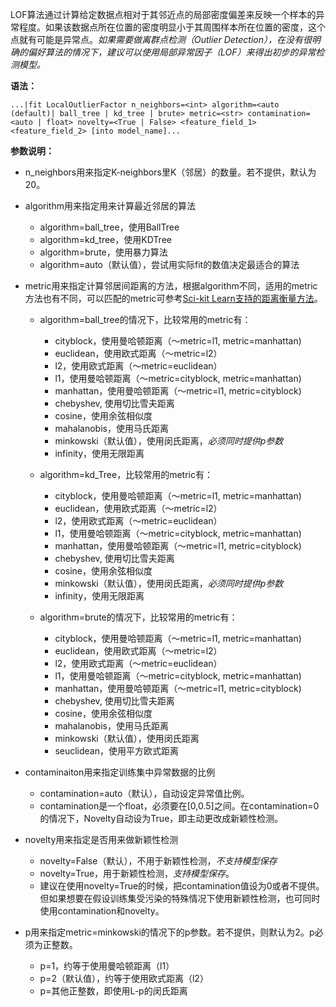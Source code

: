 LOF算法通过计算给定数据点相对于其邻近点的局部密度偏差来反映一个样本的异常程度。如果该数据点所在位置的密度明显小于其周围样本所在位置的密度，这个点就有可能是异常点。*如果需要做离群点检测（Outlier Detection），在没有很明确的偏好算法的情况下，建议可以使用局部异常因子（LOF）来得出初步的异常检测模型。* 


**语法：**
```
...|fit LocalOutlierFactor n_neighbors=<int> algorithm=<auto (default)| ball_tree | kd_tree | brute> metric=<str> contamination=<auto | float> novelty=<True | False> <feature_field_1> <feature_field_2> [into model_name]... 
```

**参数说明：**
- n_neighbors用来指定K-neighbors里K（邻居）的数量。若不提供，默认为20。
- algorithm用来指定用来计算最近邻居的算法
	+ algorithm=ball_tree，使用BallTree
	+ algorithm=kd_tree，使用KDTree
	+ algorithm=brute，使用暴力算法
	+ algorithm=auto（默认值），尝试用实际fit的数值决定最适合的算法
- metric用来指定计算邻居间距离的方法，根据algorithm不同，适用的metric方法也有不同，可以匹配的metric可参考[Sci-kit Learn支持的距离衡量方法](https://scikit-learn.org/stable/modules/generated/sklearn.metrics.DistanceMetric.html)。
	+ algorithm=ball_tree的情况下，比较常用的metric有：
		- cityblock，使用曼哈顿距离（～metric=l1, metric=manhattan)
		- euclidean，使用欧式距离（～metric=l2）
		- l2，使用欧式距离（～metric=euclidean）
		- l1，使用曼哈顿距离（～metric=cityblock, metric=manhattan)
		- manhattan，使用曼哈顿距离（～metric=l1, metric=cityblock)
		- chebyshev, 使用切比雪夫距离
		- cosine，使用余弦相似度
		- mahalanobis，使用马氏距离
		- minkowski（默认值），使用闵氏距离，*必须同时提供p参数*
		- infinity，使用无限距离

	+ algorithm=kd_Tree，比较常用的metric有：
		- cityblock，使用曼哈顿距离（～metric=l1, metric=manhattan)
		- euclidean，使用欧式距离（～metric=l2）
		- l2，使用欧式距离（～metric=euclidean）
		- l1，使用曼哈顿距离（～metric=cityblock, metric=manhattan)
		- manhattan，使用曼哈顿距离（～metric=l1, metric=cityblock)
		- chebyshev, 使用切比雪夫距离
		- cosine，使用余弦相似度
		- minkowski（默认值），使用闵氏距离，*必须同时提供p参数*
		- infinity，使用无限距离

	+ algorithm=brute的情况下，比较常用的metric有：
		- cityblock，使用曼哈顿距离（～metric=l1, metric=manhattan)
		- euclidean，使用欧式距离（～metric=l2）
		- l2，使用欧式距离（～metric=euclidean）
		- l1，使用曼哈顿距离（～metric=cityblock, metric=manhattan)
		- manhattan，使用曼哈顿距离（～metric=l1, metric=cityblock)
		- chebyshev, 使用切比雪夫距离
		- cosine，使用余弦相似度
		- mahalanobis，使用马氏距离
		- minkowski（默认值），使用闵氏距离
		- seuclidean，使用平方欧式距离

- contaminaiton用来指定训练集中异常数据的比例
	- contamination=auto（默认），自动设定异常值比例。
	- contamination是一个float，必须要在[0,0.5]之间。在contamination=0的情况下，Novelty自动设为True，即主动更改成新颖性检测。
- novelty用来指定是否用来做新颖性检测
	- novelty=False（默认），不用于新颖性检测，*不支持模型保存*
	- novelty=True，用于新颖性检测，*支持模型保存*。
	- 建议在使用novelty=True的时候，把contamination值设为0或者不提供。但如果想要在假设训练集受污染的特殊情况下使用新颖性检测，也可同时使用contamination和novelty。
- p用来指定metric=minkowski的情况下的p参数。若不提供，则默认为2。p必须为正整数。
	- p=1，约等于使用曼哈顿距离（l1）
	- p=2（默认值），约等于使用欧式距离（l2）
	- p=其他正整数，即使用L-p的闵氏距离
